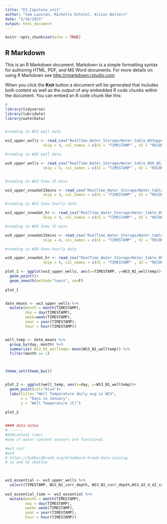 ```yaml
---
title: "EI_Capstone_init"
author: "Sam Lausten, Michelle Uchitel, Alison Walters"
date: "2/16/2021"
output: html_document
---
```


```r
knitr::opts_chunk$set(echo = TRUE)
```

## R Markdown

This is an R Markdown document. Markdown is a simple formatting syntax for authoring HTML, PDF, and MS Word documents. For more details on using R Markdown see <http://rmarkdown.rstudio.com>.

When you click the **Knit** button a document will be generated that includes both content as well as the output of any embedded R code chunks within the document. You can embed an R code chunk like this:

```r

#
library(tidyverse)
library(lubridate)
library(waterData)


#reading in WS3 well data

ws3_upper_wells <- read_csv("RealTime_Water_Storage/Water_table_WS3upper_WS_3Up_wells.dat",
                 skip = 4, col_names = c(X1 = "TIMESTAMP" , X2 = "RECORD", X3 ="Batt_Volt", X4= "ptemp_Max" , X5= "WS3_N1_psi",X6="WS3_N1_rawdepth",X7="WS3_N1_depth_corr",X8="WS3_N1_corr_depth",X9="WS3_N1_welltemp",X10="WS3_N2_psi",X11="WS3_N2_rawdepth",X12="WS3_N2_depth_corr",X13="WS3_N2_corr_depth",X14="WS3_N2_welltemp",X15="WS3_42_4_d2_psi",X16="WS3_42_4_d2_rawdepth",X17="WS3_42_4_d2_depth_corr",X18="WS3_42_4_d2_corr_depth",X19="WS3_42_4_d2_welltemp"))

#reading in WS9 well data

ws9_upper_wells <- read_csv("RealTime_Water_Storage/Water_table_WS9_WS_9_wells.dat",
                 skip = 4, col_names = c(X1 = "TIMESTAMP" , X2 = "RECORD", X3 ="Batt_Volt", X4= "ptemp_Max" , X5= "HB156_psi", X6= "HB156_rawdepth", X7= "HB156_depth_corr", X8= "HB156_corr_depth", X9=  "HB156_welltemp" , X10= "HB179s_psi", X11= "HB179s_rawdepth", X12=  "HB179s_depth_corr" , X13= "HB179s_corr_depth" , X14= "HB179s_welltemp" , X15= "HB176d_psi" , X16= "HB176d_rawdepth", X17= "HB176d_depth_corr" , X18= "HB176d_corr_depth", X19 = "HB176d_welltemp"))


#reading in WS3 Snow 15 mins 

ws3_upper_snowdat15mins <- read_csv("RealTime_Water_Storage/Water_table_WS3upper_WS_3Up_snowdat_15min.dat",
                 skip = 4, col_names = c(X1 = "TIMESTAMP" , X2 = "RECORD", X3 ="Batt_Volt", X4= "ptemp" , X5= "H2O_Content_1", X6= "H2O_Content_2", X7= "Avg_Period_1", X8= "Avg_Period_2", X9=  "RTD(1)" , X10= "RTD(2)", X11= "RTD(3)", X12=  "RTD(4)" , X13= "RTD(5)" , X14= "RTD(6)" , X15= "RTD(7)" , X16= "RTD(8)", X17= "RTD(9)" , X18= "Air_TempC_Avg", X19 = "Depthraw", X20= "Depthscaled"))

#reading in WS3 Snow hourly data 

ws3_upper_snowdat_hr <- read_csv("RealTime_Water_Storage/Water_table_WS3upper_WS_3Up_snowdat_hr.dat",
                 skip = 4, col_names = c(X1 = "TIMESTAMP" , X2 = "RECORD", X3 ="H2O_Content_1_Avg", X4= "H2O_Content_2_Avg", X5= "Avg_Period_1_Avg", X6= "Avg_Period_2_Avg", X7="RTD_Avg(1)", X8= "RTD_Avg(2)", X9=  "RTD_Avg(3)" , X10= "RTD_Avg(4)", X11= "RTD_Avg(5)", X12=  "RTD_Avg(6)" , X13= "RTD_Avg(7)" , X14= "RTD_Avg(8)" , X15= "RTD_Avg(9)" , X16= "Air_TempC_Avg", X17= "Depthraw_Avg" , X18= "Depthscaled_Avg"))

#reading in WS9 Snow 15 mins 

ws9_upper_snowdat15mins <- read_csv("RealTime_Water_Storage/Water_table_WS9_WS_9_snowdat_15min.dat",
                 skip = 4, col_names = c(X1 = "TIMESTAMP" , X2 = "RECORD", X3 ="Batt_Volt", X4= "ptemp" , X5= "H2O_Content_1", X6= "H2O_Content_2", X7= "Avg_Period_1", X8= "Avg_Period_2", X9=  "RTD(1)" , X10= "RTD(2)", X11= "RTD(3)", X12=  "RTD(4)" , X13= "RTD(5)" , X14= "RTD(6)" , X15= "RTD(7)" , X16= "RTD(8)", X17= "RTD(9)" , X18= "Air_TempC_Avg", X19 = "Depthraw", X20= "Depthscaled"))

#reading in WS9 Snow hourly data 

ws9_upper_snowdat_hr <- read_csv("RealTime_Water_Storage/Water_table_WS9_WS_9_snowdat_hr.dat",
                 skip = 4, col_names = c(X1 = "TIMESTAMP" , X2 = "RECORD", X3 ="H2O_Content_1_Avg", X4= "H2O_Content_2_Avg", X5= "Avg_Period_1_Avg", X6= "Avg_Period_2_Avg", X7="RTD_Avg(1)", X8= "RTD_Avg(2)", X9=  "RTD_Avg(3)" , X10= "RTD_Avg(4)", X11= "RTD_Avg(5)", X12=  "RTD_Avg(6)" , X13= "RTD_Avg(7)" , X14= "RTD_Avg(8)" , X15= "RTD_Avg(9)" , X16= "Air_TempC_Avg", X17= "Depthraw_Avg" , X18= "Depthscaled_Avg"))
```


```r

plot_1 <- ggplot(ws3_upper_wells, aes(x=TIMESTAMP, y=WS3_N1_welltemp))+
  geom_point()+
  geom_smooth(method="loess", se=F)
  
plot_1


date_means <- ws3_upper_wells %>% 
  mutate(month = month(TIMESTAMP),
         day = day(TIMESTAMP),
         week=week(TIMESTAMP),
         year = year(TIMESTAMP), 
         hour = hour(TIMESTAMP)) 


well_temp <- date_means %>%
  group_by(day, month) %>%
  summarize( WS3_N1_welltemp= mean(WS3_N1_welltemp)) %>% 
  filter(month == 1)



theme_set(theme_bw())


plot_2 <- ggplot(well_temp, aes(x=day, y=WS3_N1_welltemp))+
  geom_point(col="blue")+
  labs(title= "Well Temperature daily avg in WS3",
       x = "Days in January",
       y = "Well Temperature (C)") 
  
plot_2


#### data notes
#-------
#h20content (vmc)
#see if water content sensors are functional

#ws3_corr
#ws4
# https://hubbardbrook.org/d/hubbard-brook-data-catalog
# n1 and n2 shallow

  

```


```r

ws3_essential <- ws3_upper_wells %>% 
  select(TIMESTAMP, WS3_N1_corr_depth, WS3_N2_corr_depth,WS3_42_4_d2_corr_depth)
  
ws3_essential_time <- ws3_essential %>% 
  mutate(month = month(TIMESTAMP),
         day = day(TIMESTAMP),
         week= week(TIMESTAMP),
         year = year(TIMESTAMP), 
         hour = hour(TIMESTAMP))


```

